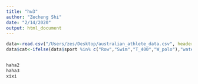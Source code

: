 ```yaml
---
title: "hw3"
author: "Zecheng Shi"
date: "2/14/2020"
output: html_document
---
```

```r
data<-read.csv("/Users/zes/Desktop/australian_athlete_data.csv", header = T)
data$cat<-ifelse(data$sport %in% c("Row","Swim","T_400","W_polo"),"water sports","non-water sports")


haha2
haha3
xixi
```

